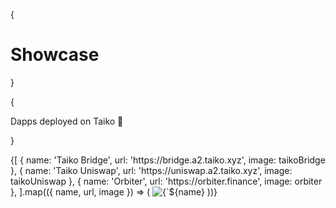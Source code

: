 
{<h1 className="font-oxanium text-3xl mt-10 mb-4 text-center text-[2.5rem] font-bold tracking-tight">Showcase</h1>}

{<p className="mb-16 text-center text-xl text-neutral-500 dark:text-neutral-400">Dapps deployed on Taiko 🥁</p>}

<Cards>
  {[
    {
      name: 'Taiko Bridge',
      url: 'https://bridge.a2.taiko.xyz',
      image: taikoBridge
    },
    {
      name: 'Taiko Uniswap',
      url: 'https://uniswap.a2.taiko.xyz',
      image: taikoUniswap
    },
    {
      name: 'Orbiter',
      url: 'https://orbiter.finance',
      image: orbiter
    },
  ].map(({ name, url, image }) => (
    <Card key={name} image arrow target="_blank" title={name} href={url}>
      <Image
        src={image}
        alt={`${name} preview`}
        className="object-cover [aspect-ratio:12/6.3]"
      />
    </Card>
  ))}
</Cards>